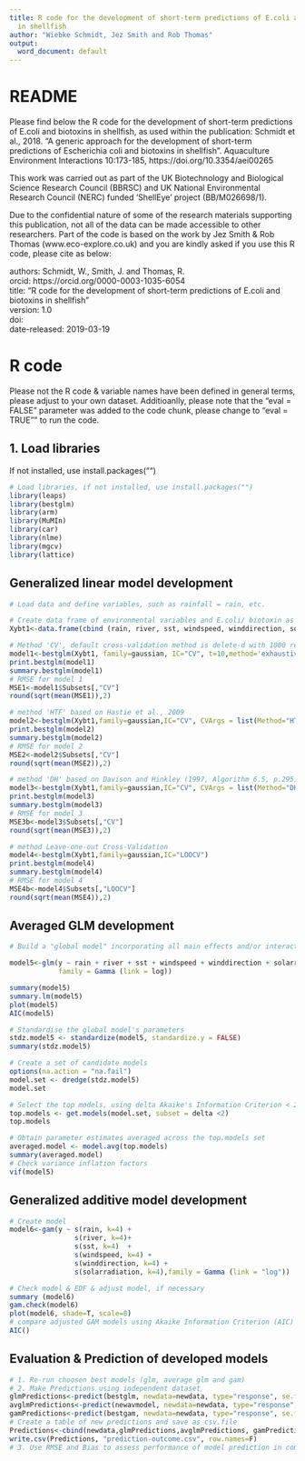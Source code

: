 ---
title: R code for the development of short-term predictions of E.coli and biotoxins
  in shellfish
author: "Wiebke Schmidt, Jez Smith and Rob Thomas"
output:
  word_document: default
---

# README
Please find below the R code for the development of short-term predictions of E.coli and biotoxins in shellfish, as used within the publication: Schmidt et al., 2018. "A generic approach for the development of short-term predictions of Escherichia coli and biotoxins in shellfish". Aquaculture Environment Interactions 10:173-185, https://doi.org/10.3354/aei00265  

This work was carried out as part of the UK Biotechnology and Biological Science Research Council (BBRSC) and UK National Environmental Research Council
(NERC) funded 'ShellEye' project (BB/M026698/1).   

Due to the confidential nature of some of the research materials supporting this publication, not all of the data can be made accessible to other researchers. Part of the code is based on the work by Jez Smith & Rob Thomas (www.eco-explore.co.uk) and you are kindly asked if you use this R code, please cite as below:  

authors: Schmidt, W., Smith, J. and Thomas, R.  
orcid: https://orcid.org/0000-0003-1035-6054  
title: "R code for the development of short-term predictions of E.coli and biotoxins in shellfish"  
version: 1.0  
doi:  
date-released: 2019-03-19  

# R code
Please not the R code & variable names have been defined in general terms, please adjust to your own dataset. Additioanlly, please note that the "eval = FALSE" parameter was added to the code chunk, please change to "eval = TRUE"" to run the code.  

## 1. Load libraries
If not installed, use install.packages("")
```{r load libraries, eval=FALSE}
# Load libraries, if not installed, use install.packages("")
library(leaps)
library(bestglm)
library(arm) 
library(MuMIn)
library(car)
library(nlme)
library(mgcv) 
library(lattice)
```

## Generalized linear model development
```{r GLM development, eval=FALSE}
# Load data and define variables, such as rainfall = rain, etc.

# Create data frame of environmental variables and E.coli/ biotoxin as y
Xybt1<-data.frame(cbind (rain, river, sst, windspeed, winddirection, solarradiation, y))

# Method 'CV', default cross-validation method is delete-d with 1000 replications
model1<-bestglm(Xybt1, family=gaussian, IC="CV", t=10,method='exhaustive') 
print.bestglm(model1)
summary.bestglm(model1)
# RMSE for model 1
MSE1<-model1$Subsets[,"CV"]
round(sqrt(mean(MSE1)),2)

# method 'HTF' based on Hastie et al., 2009
model2<-bestglm(Xybt1,family=gaussian,IC="CV", CVArgs = list(Method="HTF", K=10, REP=50),method='exhaustive')                                
print.bestglm(model2)
summary.bestglm(model2)
# RMSE for model 2
MSE2<-model2$Subsets[,"CV"]
round(sqrt(mean(MSE2)),2)

# method 'DH' based on Davison and Hinkley (1997, Algorithm 6.5, p.295)
model3<-bestglm(Xybt1,family=gaussian,IC="CV", CVArgs = list(Method="DH", K=2, REP=100), method='exhaustive')
print.bestglm(model3)
summary.bestglm(model3)
# RMSE for model 3
MSE3b<-model3$Subsets[,"CV"]
round(sqrt(mean(MSE3)),2)

# method Leave-one-out Cross-Validation
model4<-bestglm(Xybt1,family=gaussian,IC="LOOCV")
print.bestglm(model4)
summary.bestglm(model4)
# RMSE for model 4
MSE4b<-model4$Subsets[,"LOOCV"]
round(sqrt(mean(MSE4)),2)
```

## Averaged GLM development
```{r average GLM development, eval=FALSE}
# Build a "global model" incorporating all main effects and/or interactions of interest

model5<-glm(y ~ rain + river + sst + windspeed + winddirection + solarradiation,
            family = Gamma (link = log))

summary(model5)
summary.lm(model5)
plot(model5) 
AIC(model5)

# Standardise the global model's parameters
stdz.model5 <- standardize(model5, standardize.y = FALSE) 
summary(stdz.model5)

# Create a set of candidate models 
options(na.action = "na.fail")
model.set <- dredge(stdz.model5)
model.set

# Select the top models, using delta Akaike's Information Criterion < 2 as decision metric  
top.models <- get.models(model.set, subset = delta <2)
top.models

# Obtain parameter estimates averaged across the top.models set
averaged.model <- model.avg(top.models)  
summary(averaged.model)
# Check variance inflation factors 
vif(model5) 
```

## Generalized additive model development
```{r GAM development, eval=FALSE}
# Create model
model6<-gam(y ~ s(rain, k=4) + 
                s(river, k=4)+ 
                s(sst, k=4)  + 
                s(windspeed, k=4) + 
                s(winddirection, k=4) +
                s(solarradiation, k=4),family = Gamma (link = "log")) 

# Check model & EDF & adjust model, if necessary
summary (model6) 
gam.check(model6)
plot(model6, shade=T, scale=0) 
# compare adjusted GAM models using Akaike Information Criterion (AIC)
AIC()
```

## Evaluation & Prediction of developed models
```{r Evaluation & Prediction of models, eval=FALSE}
# 1. Re-run choosen best models (glm, average glm and gam)
# 2. Make Predictions using independent dataset 
glmPredictions<-predict(bestglm, newdata=newdata, type="response", se.fit = T)
avglmPredictions<-predict(newavmodel, newdata=newdata, type="response", se.fit = T) 
gamPredictions<-predict(bestgam, newdata=newdata, type="response", se.fit = T)
# Create a table of new predictions and save as csv.file
Predictions<-cbind(newdata,glmPredictions,avglmPredictions, gamPredictions) 
write.csv(Predictions, "prediction-outcome.csv", row.names=F)
# 3. Use RMSE and Bias to assess performance of model prediction in comparions to actual observations (Ecoli/ Biotoxin)
```
